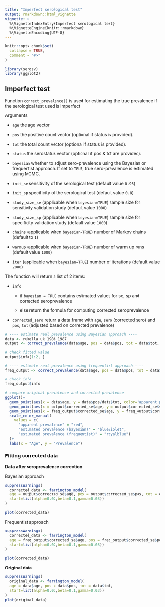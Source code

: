 ```yaml
---
title: "Imperfect serological test"
output: rmarkdown::html_vignette
vignette: >
  %\VignetteIndexEntry{Imperfect serological test}
  %\VignetteEngine{knitr::rmarkdown}
  %\VignetteEncoding{UTF-8}
---
```


```r
knitr::opts_chunk$set(
  collapse = TRUE,
  comment = "#>"
)
```

```r
library(serosv)
library(ggplot2)
```

## Imperfect test

Function `correct_prevalence()` is used for estimating the true prevalence if the serological test used is imperfect

Arguments:

-   `age` the age vector

-   `pos` the positive count vector (optional if status is provided).

-   `tot` the total count vector (optional if status is provided).

-   `status` the serostatus vector (optional if pos & tot are provided).

-   `bayesian` whether to adjust sero-prevalence using the Bayesian or frequentist approach. If set to `TRUE`, true sero-prevalence is estimated using MCMC.

-   `init_se` sensitivity of the serological test (default value `0.95`)

-   `init_sp` specificity of the serological test (default value `0.8`)

-   `study_size_se` (applicable when `bayesian=TRUE`) sample size for sensitivity validation study (default value `1000`)

-   `study_size_sp` (applicable when `bayesian=TRUE`) sample size for specificity validation study (default value `1000`)

-   `chains` (applicable when `bayesian=TRUE`) number of Markov chains (default to `1`)

-   `warmup` (applicable when `bayesian=TRUE`) number of warm up runs (default value `1000`)

-   `iter` (applicable when `bayesian=TRUE`) number of iterations (default value `2000`)

The function will return a list of 2 items:

-   `info`

    -   if `bayesian = TRUE` contains estimated values for se, sp and corrected seroprevalence

    -   else return the formula for computing corrected seroprevalence

-   `corrected_sero` return a data.frame with `age`, `sero` (corrected sero) and `pos`, `tot` (adjusted based on corrected prevalence)

```r
# ---- estimate real prevalence using Bayesian approach ----
data <- rubella_uk_1986_1987
output <- correct_prevalence(data$age, pos = data$pos, tot = data$tot, warmup = 1000, iter = 4000, init_se=0.9, init_sp = 0.8, study_size_se=1000, study_size_sp=3000)

# check fitted value 
output$info[1:2, ]

# ---- estimate real prevalence using frequentist approach ----
freq_output <- correct_prevalence(data$age, pos = data$pos, tot = data$tot, bayesian = FALSE, init_se=0.9, init_sp = 0.8)

# check info
freq_output$info
```

```r
# compare original prevalence and corrected prevalence
ggplot()+
  geom_point(aes(x = data$age, y = data$pos/data$tot, color="apparent prevalence")) + 
  geom_point(aes(x = output$corrected_se$age, y = output$corrected_se$sero, color="estimated prevalence (bayesian)" )) +
  geom_point(aes(x = freq_output$corrected_se$age, y = freq_output$corrected_se$sero, color="estimated prevalence (frequentist)" )) +
  scale_color_manual(
    values = c(
      "apparent prevalence" = "red", 
      "estimated prevalence (bayesian)" = "blueviolet",
      "estimated prevalence (frequentist)" = "royalblue")
  )+ 
  labs(x = "Age", y = "Prevalence")
```

### Fitting corrected data

**Data after seroprevalence correction**

Bayesian approach

```r
suppressWarnings(
  corrected_data <- farrington_model(
  age = output$corrected_se$age, pos = output$corrected_se$pos, tot = output$corrected_se$tot,
  start=list(alpha=0.07,beta=0.1,gamma=0.03))
)

plot(corrected_data)
```

Frequentist approach

```r
suppressWarnings(
  corrected_data <- farrington_model(
  age = freq_output$corrected_se$age, pos = freq_output$corrected_se$pos, tot = freq_output$corrected_se$tot,
  start=list(alpha=0.07,beta=0.1,gamma=0.03))
)

plot(corrected_data)
```

**Original data**

```r
suppressWarnings(
  original_data <- farrington_model(
  age = data$age, pos = data$pos, tot = data$tot,
  start=list(alpha=0.07,beta=0.1,gamma=0.03))
)
plot(original_data)
```
